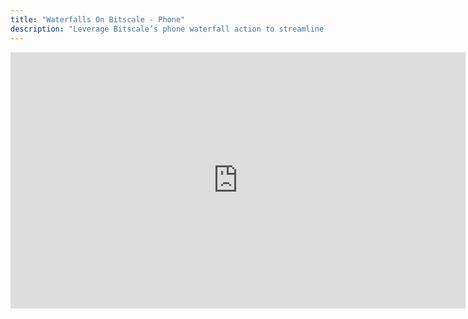```yaml
---
title: "Waterfalls On Bitscale - Phone"
description: "Leverage Bitscale’s phone waterfall action to streamline phone number retrieval from multiple data providers, minimizing redundancy and ensuring seamless integration into your workflows."
---
```


<iframe width="728" height="410" src="https://www.youtube.com/embed/MUdrzXXp4Ls?si=pwbbRPzhU_cNsScu" title="YouTube video player" frameborder="0" allow="accelerometer; autoplay; clipboard-write; encrypted-media; gyroscope; picture-in-picture; web-share" referrerpolicy="strict-origin-when-cross-origin" allowfullscreen />

## **Simplify Phone Number Retrieval**

Identifying accurate phone numbers for outreach is crucial but can often require querying multiple data providers. Bitscale’s **phone waterfall action** automates this process by:

* Sequentially parsing through multiple phone data providers in a user-defined order.

* Returning the first valid phone number retrieved, saving time and resources.

* Eliminating redundancy by ensuring only unique and verified numbers are captured.

This feature is designed to reduce manual effort while improving the accuracy of your lead data.

***

## **How It Works**

**1. Define Your Provider Sequence**

Set up your workflow by selecting the phone data providers you want to query. Bitscale allows you to:

* Add multiple providers in a prioritized sequence (e.g., Provider A → Provider B → Provider C).

* Customize the order based on reliability, speed, or cost preferences.

**Why This Matters:** Tailoring the provider sequence ensures optimal results based on your unique needs.

**2. Retrieve Phone Numbers**

Once your provider sequence is defined, the waterfall action:

* Queries each provider in the specified order.

* Stops as soon as it retrieves a valid phone number.

**Why This Matters:** This reduces processing time and ensures you’re always working with the best available data.

**3. Minimize Redundancy**

To prevent unreachable phone numbers in your grid, Bitscale’s waterfall action:

* Allows you to set up validation on each fetch attempt.

***

## **Key Benefits of Phone Waterfalls**

* **Efficiency:** Automate phone number retrieval from multiple providers without duplicating efforts.

* **Flexibility:** Customize the provider order to match your priorities and workflow needs.

* **Accuracy:** Retrieve only valid and unique phone numbers for your leads.

***

## **Getting Started**

Streamline your phone number retrieval process today:
👉 **\[Grid Link]** to explore templates and integrate the phone waterfall action into your workflows.

**Pro Tip:** Prioritize high-quality providers first in your sequence for faster and more accurate results.